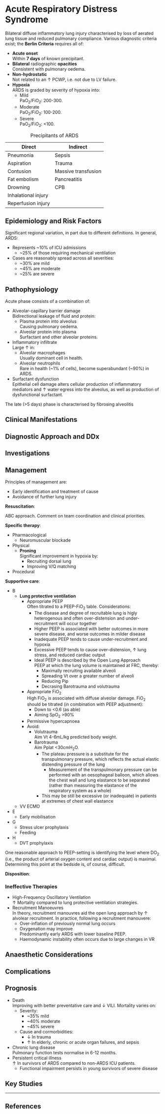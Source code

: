 # Acute Respiratory Distress Syndrome

Bilateral diffuse inflammatory lung injury characterised by loss of aerated lung tissue and reduced pulmonary compliance. Various diagnostic criteria exist; the **Berlin Criteria** requires all of:

* **Acute onset**\
Within **7 days** of known precipitant.
* **Bilateral** radiographic **opacities**\
Consistent with pulmonary oedema.
* **Non-hydrostatic**\
Not related to an ↑ PCWP, i.e. not due to LV failure.
* **Hypoxia**\
ARDS is graded by severity of hypoxia into:
    * Mild\
    PaO~2~/FiO~2~: 200-300.
    * Moderate\
    PaO~2~/FiO~2~: 100-200.
    * Severe\
    PaO~2~/FiO~2~: <100. 

:::column-margin
| Direct              | Indirect           |
| ------------------- | ------------------ |
| Pneumonia           | Sepsis             |
| Aspiration          | Trauma             |
| Contusion           | Massive transfusion|
| Fat embolism        | Pancreatitis       |
| Drowning            | CPB                |
| Inhalational injury |                    |
| Reperfusion injury  |                    |

: Precipitants of ARDS
:::

## Epidemiology and Risk Factors

Significant regional variation, in part due to different definitions. In general, ARDS:

* Represents ~10% of ICU admissions
    * ~25% of those requiring mechanical ventilation
* Cases are reasonably spread across all severities:
    * ~30% are mild
    * ~45% are moderate
    * ~25% are severe

## Pathophysiology

Acute phase consists of a combination of:

* Alveolar-capillary barrier damage\
Bidirectional leakage of fluid and protein:
    * Plasma protein into alveolus\
    Causing pulmonary oedema.
    * Alveolar protein into plasma\
    Surfactant and other alveolar proteins.
* Inflammatory infiltrate\
Large ↑ in:
    * Alveolar macrophages\
    Usually dominant cell in health.
    * Alveolar neutrophils\
    Rare in health (~1% of cells), become superabundant (~90%) in ARDS.
* Surfactant dysfunction\
Epithelial cell damage alters cellular production of inflammatory mediators and ↑ water egress into the alveolus, as well as production of dysfunctional surfactant.


The late (>5 days) phase is characterised by fibrosing alveolitis

## Clinical Manifestations

## Diagnostic Approach and DDx

## Investigations

## Management

:::info
Principles of management are:

* Early identification and treatment of cause
* Avoidance of further lung injury
:::

**Resuscitation**:\

ABC approach. Comment on team coordination and clinical priorities.

**Specific therapy**:

* Pharmacological
    * Neuromuscular blockade
* Physical
    * **Proning**\
    Significant improvement in hypoxia by:
        * Recruiting dorsal lung
        * Improving V/Q matching
* Procedural

**Supportive care**:

* B
    * **Lung protective ventilation**\
        * Appropriate PEEP\
        Often titrated to a PEEP-FiO~2~ table. Considerations:
            * The disease and degree of recruitable lung is higly heterogenous and often over-distension and under-recruitment will occur together
            * Higher PEEP is associated with better outcomes in more severe disease, and worse outcomes in milder disease
            * Inadequate PEEP tends to cause under-recruitment and hypoxia
            * Excessive PEEP tends to cause over-distension, ↑ lung stress, and reduced cardiac output
            * Ideal PEEP is described by the Open Lung Approach\
            PEEP at which the lung volume is maintained at FRC, thereby:
                * Maximally recruiting available alveoli
                * Spreading Vt over a greater number of alveoli
                * Reducing Pip
                * Decrasing Barotrauma and volutrauma
        * Appropriate FiO~2~\
        High FiO~2~ is associated with diffuse alveolar damage. FiO~2~ should be titrated (in combination with PEEP adjustment):
            * Down to <0.6 (as able)
            * Aiming SpO~2~ >90%
        * Permissive hypercapnoea\
        * Avoid:
            * Volutrauma\
            Aim Vt 4-6mL/kg predicted body weight.
            * Barotrauma\
            Aim Pplat <30cmH~2~O.
                * The plateau pressure is a substitute for the transpulmonary pressure, which reflects the actual elastic distending pressure of the lung
                    * Measurement of the transpulmonary pressure can be performed with an oesophageal balloon, which allows the chest wall and lung elastance to be separated (rather than measuring the elastance of the respiratory system as a whole)
                * This may be still be excessive (or inadequate) in patients at extremes of chest wall elastance
    * VV ECMO
* E
    * Early mobilisation 
* G
    * Stress ulcer prophylaxis
    * Feeding
* H
    * DVT prophylaxis
 

:::column-margin
One reasonable approach to PEEP-setting is identifying the level where DO~2~ (i.e., the product of arterial oxygen content and cardiac output) is maximal. Determining this point at the bedside is, of course, difficult.
:::

**Disposition**:

### Ineffective Therapies

* High-Frequency Oscillatory Ventilation\
↑ Mortality compared to lung protective ventilation strategies.
* Recruitment Manoeuvres\
In theory, recruitment manouvres aid the open lung approach by ↑ alvolear recruitment. In practice, following a recruitment manouvere:
    * Over-inflation of previously normal lung occurs
    * Oxygenation may improve\
    Predominantly early ARDS with lower baseline PEEP.
    * Haemodynamic instability often occurs due to large changes in VR

## Anaesthetic Considerations

## Complications

## Prognosis

* Death\
Improving with better preventative care and ↓ VILI. Mortality varies on:
    * Severity:
        * ~35% mild
        * ~40% moderate
        * ~45% severe
    * Cause and cormorbidities:
        * ↓ In trauma
        * ↑ In elderly, chronic or acute organ failures, and sepsis
* Chronic lung disease\
Pulmonary function tests normalise in 6-12 months.
* Persistent critical illness\
↑ In survivors of ARDS compared to non-ARDS ICU patients.
    * Functional impairment persists in young survivors of severe disease

## Key Studies



---

## References